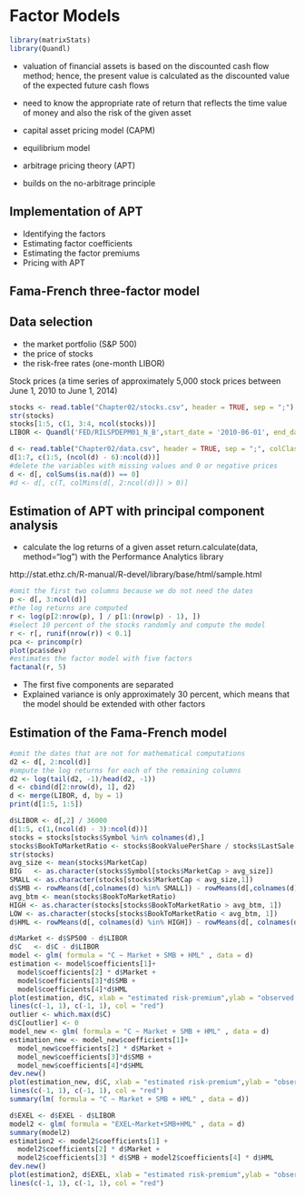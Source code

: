 # Factor Models

```r
library(matrixStats)
library(Quandl)
```

- valuation of financial assets is based on the discounted cash flow method; hence, the present value is calculated as the discounted value of the expected future cash flows

- need to know the appropriate rate of return that reflects the time value of money and also the risk of the given asset

* capital asset pricing model (CAPM)
- equilibrium model

* arbitrage pricing theory (APT)
- builds on the no-arbitrage principle

## Implementation of APT

- Identifying the factors
- Estimating factor coefficients
- Estimating the factor premiums
- Pricing with APT

## Fama-French three-factor model

## Data selection

- the market portfolio (S&P 500)
- the price of stocks
- the risk-free rates (one-month LIBOR)

Stock prices (a time series of approximately 5,000 stock prices between June 1, 2010 to June 1, 2014)

```r
stocks <- read.table("Chapter02/stocks.csv", header = TRUE, sep = ";")
str(stocks)
stocks[1:5, c(1, 3:4, ncol(stocks))]
LIBOR <- Quandl('FED/RILSPDEPM01_N_B',start_date = '2010-06-01', end_date = '2014-06-01')
```


```r
d <- read.table("Chapter02/data.csv", header = TRUE, sep = ";", colClasses = c("Date", rep("numeric",4014)))
d[1:7, c(1:5, (ncol(d) - 6):ncol(d))]
#delete the variables with missing values and 0 or negative prices
d <- d[, colSums(is.na(d)) == 0]
#d <- d[, c(T, colMins(d[, 2:ncol(d)]) > 0)]
```

## Estimation of APT with principal component analysis

- calculate the log returns of a given asset
return.calculate(data, method="log") with the Performance Analytics library

http://stat.ethz.ch/R-manual/R-devel/library/base/html/sample.html

```r
#omit the first two columns because we do not need the dates
p <- d[, 3:ncol(d)]
#the log returns are computed
r <- log(p[2:nrow(p), ] / p[1:(nrow(p) - 1), ])
#select 10 percent of the stocks randomly and compute the model 
r <- r[, runif(nrow(r)) < 0.1]
pca <- princomp(r)
plot(pca$sdev)
#estimates the factor model with five factors
factanal(r, 5)
```

- The first five components are separated
- Explained variance is only approximately 30 percent, which means that the model should be extended with other factors 

## Estimation of the Fama-French model


```r
#omit the dates that are not for mathematical computations
d2 <- d[, 2:ncol(d)]
#ompute the log returns for each of the remaining columns
d2 <- log(tail(d2, -1)/head(d2, -1))
d <- cbind(d[2:nrow(d), 1], d2)   
d <- merge(LIBOR, d, by = 1) 
print(d[1:5, 1:5])

d$LIBOR <- d[,2] / 36000
d[1:5, c(1,(ncol(d) - 3):ncol(d))]
stocks = stocks[stocks$Symbol %in% colnames(d),]
stocks$BookToMarketRatio <- stocks$BookValuePerShare / stocks$LastSale
str(stocks)
avg_size <- mean(stocks$MarketCap)
BIG   <- as.character(stocks$Symbol[stocks$MarketCap > avg_size])
SMALL <- as.character(stocks[stocks$MarketCap < avg_size,1])
d$SMB <- rowMeans(d[,colnames(d) %in% SMALL]) - rowMeans(d[,colnames(d) %in% BIG])
avg_btm <- mean(stocks$BookToMarketRatio)
HIGH <- as.character(stocks[stocks$BookToMarketRatio > avg_btm, 1])
LOW <- as.character(stocks[stocks$BookToMarketRatio < avg_btm, 1])
d$HML <- rowMeans(d[, colnames(d) %in% HIGH]) - rowMeans(d[, colnames(d) %in% LOW])

d$Market <- d$SP500 - d$LIBOR
d$C   <- d$C - d$LIBOR
model <- glm( formula = "C ~ Market + SMB + HML" , data = d)
estimation <- model$coefficients[1]+
  model$coefficients[2] * d$Market +
  model$coefficients[3]*d$SMB +
  model$coefficients[4]*d$HML
plot(estimation, d$C, xlab = "estimated risk-premium",ylab = "observed riks premium",main = "Fama-French model for Citigroup")
lines(c(-1, 1), c(-1, 1), col = "red")
outlier <- which.max(d$C)
d$C[outlier] <- 0 
model_new <- glm( formula = "C ~ Market + SMB + HML" , data = d)
estimation_new <- model_new$coefficients[1]+
  model_new$coefficients[2] * d$Market +
  model_new$coefficients[3]*d$SMB +
  model_new$coefficients[4]*d$HML
dev.new()
plot(estimation_new, d$C, xlab = "estimated risk-premium",ylab = "observed riks premium",main = "Fama-French model for Citigroup")
lines(c(-1, 1), c(-1, 1), col = "red")
summary(lm( formula = "C ~ Market + SMB + HML" , data = d))

d$EXEL <- d$EXEL - d$LIBOR
model2 <- glm( formula = "EXEL~Market+SMB+HML" , data = d)
summary(model2)
estimation2 <- model2$coefficients[1] +
  model2$coefficients[2] * d$Market +
  model2$coefficients[3] * d$SMB + model2$coefficients[4] * d$HML
dev.new()
plot(estimation2, d$EXEL, xlab = "estimated risk-premium",ylab = "observed riks premium",main = "Fama-French model for EXEL")
lines(c(-1, 1), c(-1, 1), col = "red")
```